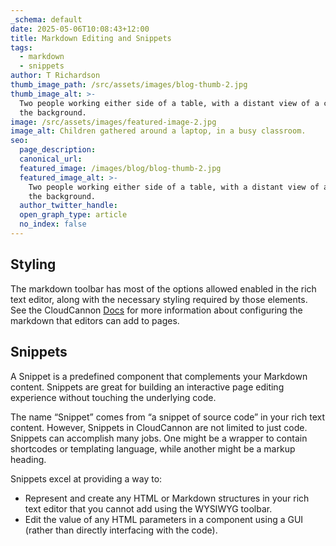 ```yaml
---
_schema: default
date: 2025-05-06T10:08:43+12:00
title: Markdown Editing and Snippets
tags:
  - markdown
  - snippets
author: T Richardson
thumb_image_path: /src/assets/images/blog-thumb-2.jpg
thumb_image_alt: >-
  Two people working either side of a table, with a distant view of a city in
  the background.
image: /src/assets/images/featured-image-2.jpg
image_alt: Children gathered around a laptop, in a busy classroom.
seo:
  page_description:
  canonical_url:
  featured_image: /images/blog/blog-thumb-2.jpg
  featured_image_alt: >-
    Two people working either side of a table, with a distant view of a city in
    the background.
  author_twitter_handle:
  open_graph_type: article
  no_index: false
---
```

## Styling

The markdown toolbar has most of the options allowed enabled in the rich text editor, along with the necessary styling required by those elements. See the CloudCannon [Docs](https://cloudcannon.com/documentation/articles/configure-your-rich-text-editors/) for more information about configuring the markdown that editors can add to pages.

## Snippets

A Snippet is a predefined component that complements your Markdown content. Snippets are great for building an interactive page editing experience without touching the underlying code.

The name “Snippet” comes from “a snippet of source code” in your rich text content. However, Snippets in CloudCannon are not limited to just code. Snippets can accomplish many jobs. One might be a wrapper to contain shortcodes or templating language, while another might be a markup heading.

Snippets excel at providing a way to:

* Represent and create any HTML or Markdown structures in your rich text editor that you cannot add using the WYSIWYG toolbar.
* Edit the value of any HTML parameters in a component using a GUI (rather than directly interfacing with the code).